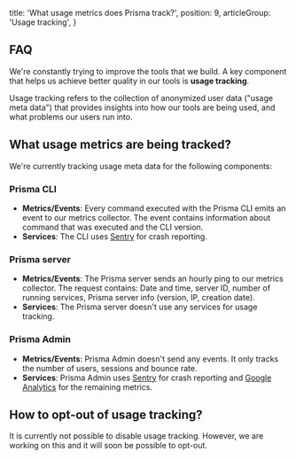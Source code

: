   title: 'What usage metrics does Prisma track?',
  position: 9,
  articleGroup: 'Usage tracking',
}

## FAQ

We're constantly trying to improve the tools that we build. A key component that helps us achieve better quality in our tools is **usage tracking**.

Usage tracking refers to the collection of anonymized user data ("usage meta data") that provides insights into how our tools are being used, and what problems our users run into.

## What usage metrics are being tracked?

We're currently tracking usage meta data for the following components:

### Prisma CLI

- **Metrics/Events**: Every command executed with the Prisma CLI emits an event to our metrics collector. The event contains information about command that was executed and the CLI version.
- **Services**: The CLI uses [Sentry](https://sentry.io/welcome/) for crash reporting.

### Prisma server

- **Metrics/Events**: The Prisma server sends an hourly ping to our metrics collector. The request contains: Date and time, server ID, number of running services, Prisma server info (version, IP, creation date).
- **Services**: The Prisma server doesn't use any services for usage tracking.

### Prisma Admin

- **Metrics/Events**: Prisma Admin doesn't send any events. It only tracks the number of users, sessions and bounce rate.
- **Services**: Prisma Admin uses [Sentry](https://sentry.io/welcome/) for crash reporting and [Google Analytics](https://analytics.google.com/analytics/web/) for the remaining metrics.

## How to opt-out of usage tracking?

It is currently not possible to disable usage tracking. However, we are working on this and it will soon be possible to opt-out.
